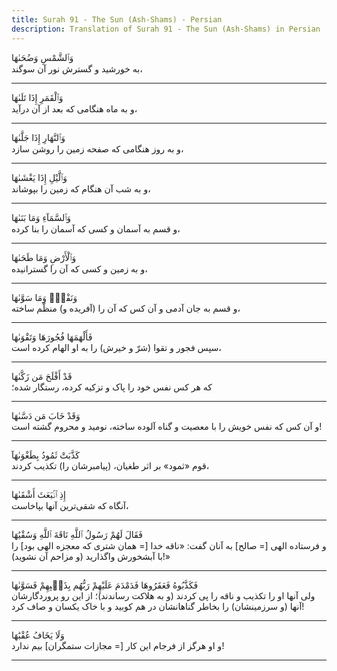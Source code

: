 ```yaml
---
title: Surah 91 - The Sun (Ash-Shams) - Persian
description: Translation of Surah 91 - The Sun (Ash-Shams) in Persian
---
```





<Aside type="quran" title="1">
وَٱلشَّمْسِ وَضُحَىٰهَا
</Aside>

<Aside type="reference" title="1">
به خورشید و گسترش نور آن سوگند،
</Aside>

---

<Aside type="quran" title="2">
وَٱلْقَمَرِ إِذَا تَلَىٰهَا
</Aside>

<Aside type="reference" title="2">
و به ماه هنگامی که بعد از آن درآید،
</Aside>

---

<Aside type="quran" title="3">
وَٱلنَّهَارِ إِذَا جَلَّىٰهَا
</Aside>

<Aside type="reference" title="3">
و به روز هنگامی که صفحه زمین را روشن سازد،
</Aside>

---

<Aside type="quran" title="4">
وَٱلَّيْلِ إِذَا يَغْشَىٰهَا
</Aside>

<Aside type="reference" title="4">
و به شب آن هنگام که زمین را بپوشاند،
</Aside>

---

<Aside type="quran" title="5">
وَٱلسَّمَآءِ وَمَا بَنَىٰهَا
</Aside>

<Aside type="reference" title="5">
و قسم به آسمان و کسی که آسمان را بنا کرده،
</Aside>

---

<Aside type="quran" title="6">
وَٱلْأَرْضِ وَمَا طَحَىٰهَا
</Aside>

<Aside type="reference" title="6">
و به زمین و کسی که آن را گسترانیده،
</Aside>

---

<Aside type="quran" title="7">
وَنَفْسٍۢ وَمَا سَوَّىٰهَا
</Aside>

<Aside type="reference" title="7">
و قسم به جان آدمی و آن کس که آن را (آفریده و) منظّم ساخته،
</Aside>

---

<Aside type="quran" title="8">
فَأَلْهَمَهَا فُجُورَهَا وَتَقْوَىٰهَا
</Aside>

<Aside type="reference" title="8">
سپس فجور و تقوا (شرّ و خیرش) را به او الهام کرده است،
</Aside>

---

<Aside type="quran" title="9">
قَدْ أَفْلَحَ مَن زَكَّىٰهَا
</Aside>

<Aside type="reference" title="9">
که هر کس نفس خود را پاک و تزکیه کرده، رستگار شده؛
</Aside>

---

<Aside type="quran" title="10">
وَقَدْ خَابَ مَن دَسَّىٰهَا
</Aside>

<Aside type="reference" title="10">
و آن کس که نفس خویش را با معصیت و گناه آلوده ساخته، نومید و محروم گشته است!
</Aside>

---

<Aside type="quran" title="11">
كَذَّبَتْ ثَمُودُ بِطَغْوَىٰهَآ
</Aside>

<Aside type="reference" title="11">
قوم «ثمود» بر اثر طغیان، (پیامبرشان را) تکذیب کردند،
</Aside>

---

<Aside type="quran" title="12">
إِذِ ٱنۢبَعَثَ أَشْقَىٰهَا
</Aside>

<Aside type="reference" title="12">
آنگاه که شقی‌ترین آنها بپاخاست،
</Aside>

---

<Aside type="quran" title="13">
فَقَالَ لَهُمْ رَسُولُ ٱللَّهِ نَاقَةَ ٱللَّهِ وَسُقْيَٰهَا
</Aside>

<Aside type="reference" title="13">
و فرستاده الهی [= صالح‌] به آنان گفت: «ناقه خدا [= همان شتری که معجزه الهی بود] را با آبشخورش واگذارید (و مزاحم آن نشوید)!»
</Aside>

---

<Aside type="quran" title="14">
فَكَذَّبُوهُ فَعَقَرُوهَا فَدَمْدَمَ عَلَيْهِمْ رَبُّهُم بِذَنۢبِهِمْ فَسَوَّىٰهَا
</Aside>

<Aside type="reference" title="14">
ولی آنها او را تکذیب و ناقه را پی کردند (و به هلاکت رساندند)؛ از این رو پروردگارشان آنها (و سرزمینشان) را بخاطر گناهانشان در هم کوبید و با خاک یکسان و صاف کرد!
</Aside>

---

<Aside type="quran" title="15">
وَلَا يَخَافُ عُقْبَٰهَا
</Aside>

<Aside type="reference" title="15">
و او هرگز از فرجام این کار [= مجازات ستمگران‌] بیم ندارد!
</Aside>

---
